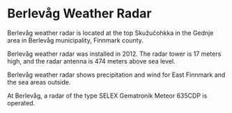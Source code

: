 # Berlevåg Weather Radar

Berlevåg weather radar is located at the top Skužučohkka in the Gednje area in Berlevåg municipality, Finnmark county.

Berlevåg weather radar was installed in 2012. The radar tower is 17 meters high, and the radar antenna is 474 meters above sea level.

Berlevåg weather radar shows precipitation and wind for East Finnmark and the sea areas outside.

At Berlevåg, a radar of the type SELEX Gematronik Meteor 635CDP is operated.